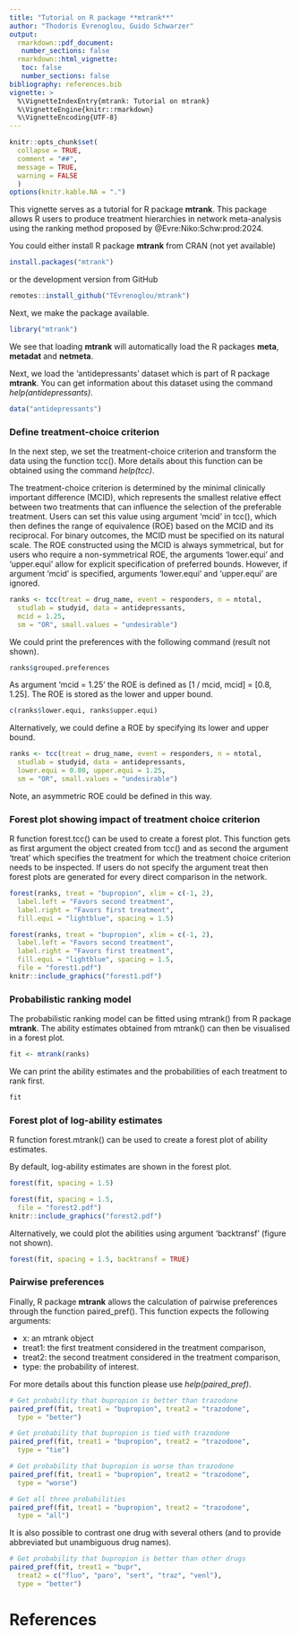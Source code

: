 ```yaml
---
title: "Tutorial on R package **mtrank**"
author: "Thodoris Evrenoglou, Guido Schwarzer"
output:
  rmarkdown::pdf_document:
   number_sections: false
  rmarkdown::html_vignette:
   toc: false
   number_sections: false
bibliography: references.bib 
vignette: >
  %\VignetteIndexEntry{mtrank: Tutorial on mtrank}
  %\VignetteEngine{knitr::rmarkdown}
  %\VignetteEncoding{UTF-8}
---
```


```r
knitr::opts_chunk$set(
  collapse = TRUE,
  comment = "##",
  message = TRUE,
  warning = FALSE
  )
options(knitr.kable.NA = ".")
```


This vignette serves as a tutorial for R package **mtrank**. This package
allows R users to produce treatment hierarchies in network meta-analysis using
the ranking method proposed by @Evre:Niko:Schw:prod:2024.

You could either install R package **mtrank** from CRAN (not yet available)

```r
install.packages("mtrank")
```

or the development version from GitHub

```r
remotes::install_github("TEvrenoglou/mtrank")
```

Next, we make the package available.

```r
library("mtrank")
```

We see that loading **mtrank** will automatically load the R packages **meta**,
**metadat** and **netmeta**.

Next, we load the 'antidepressants' dataset which is part of R package
**mtrank**. You can get information about this dataset using the command *help(antidepressants)*.

```r
data("antidepressants")
```


### Define treatment-choice criterion

In the next step, we set the treatment-choice criterion and transform the data using the function tcc(). More details about this function can be obtained using the command *help(tcc)*.

The treatment-choice criterion is determined by the minimal clinically important difference (MCID), which represents the smallest relative effect between two treatments that can influence the selection of the preferable treatment. Users can set this value using argument 'mcid' in tcc(), which then defines the range of equivalence (ROE) based on the MCID and its reciprocal. For binary outcomes, the MCID must be specified on its natural scale. The ROE constructed using the MCID is always symmetrical, but for users who require a non-symmetrical ROE, the arguments 'lower.equi' and 'upper.equi' allow for explicit specification of preferred bounds. However, if argument 'mcid' is specified, arguments 'lower.equi' and 'upper.equi' are ignored.

```r
ranks <- tcc(treat = drug_name, event = responders, n = ntotal,
  studlab = studyid, data = antidepressants,
  mcid = 1.25,
  sm = "OR", small.values = "undesirable")
```

We could print the preferences with the following command (result not shown).

```r
ranks$grouped.preferences
```

As argument 'mcid = 1.25' the ROE is defined as [1 / mcid, mcid] = [0.8, 1.25]. The ROE is stored as the lower and upper bound.

```r
c(ranks$lower.equi, ranks$upper.equi)
```


Alternatively, we could define a ROE by specifying its lower and upper bound.

```r
ranks <- tcc(treat = drug_name, event = responders, n = ntotal,
  studlab = studyid, data = antidepressants,
  lower.equi = 0.80, upper.equi = 1.25,
  sm = "OR", small.values = "undesirable")
```

Note, an asymmetric ROE could be defined in this way.


### Forest plot showing impact of treatment choice criterion

R function forest.tcc() can be used to create a forest plot. This function gets as first argument the object created from tcc() and as second the argument 'treat' which specifies the treatment for which the treatment choice criterion needs to be inspected. If users do not specify the argument treat then forest plots are generated for every direct comparison in the network.

```r
forest(ranks, treat = "bupropion", xlim = c(-1, 2),
  label.left = "Favors second treatment",
  label.right = "Favors first treatment",
  fill.equi = "lightblue", spacing = 1.5)
```

```r
forest(ranks, treat = "bupropion", xlim = c(-1, 2),
  label.left = "Favors second treatment",
  label.right = "Favors first treatment",
  fill.equi = "lightblue", spacing = 1.5,
  file = "forest1.pdf")
knitr::include_graphics("forest1.pdf")
```


### Probabilistic ranking model

The probabilistic ranking model can be fitted using mtrank() from R package **mtrank**. The ability estimates obtained from mtrank() can then be visualised in a forest plot.

```r
fit <- mtrank(ranks)
```

We can print the ability estimates and the probabilities of each treatment to rank first.

```r
fit
```


### Forest plot of log-ability estimates 

R function forest.mtrank() can be used to create a forest plot of ability estimates.

By default, log-ability estimates are shown in the forest plot.

```r
forest(fit, spacing = 1.5)
```

```r
forest(fit, spacing = 1.5,
  file = "forest2.pdf")
knitr::include_graphics("forest2.pdf")
```

Alternatively, we could plot the abilities using argument 'backtransf' (figure not shown).

```r
forest(fit, spacing = 1.5, backtransf = TRUE)
```


### Pairwise preferences

Finally, R package **mtrank** allows the calculation of pairwise preferences through the function paired_pref(). This function expects the following arguments:

- x: an mtrank object
- treat1: the first treatment considered in the treatment comparison,
- treat2: the second treatment considered in the treatment comparison,
- type: the probability of interest.

For more details about this function please use *help(paired_pref)*.

```r
# Get probability that bupropion is better than trazodone
paired_pref(fit, treat1 = "bupropion", treat2 = "trazodone",
  type = "better")

# Get probability that bupropion is tied with trazodone
paired_pref(fit, treat1 = "bupropion", treat2 = "trazodone",
  type = "tie")

# Get probability that bupropion is worse than trazodone
paired_pref(fit, treat1 = "bupropion", treat2 = "trazodone",
  type = "worse")

# Get all three probabilities
paired_pref(fit, treat1 = "bupropion", treat2 = "trazodone",
  type = "all")
```

It is also possible to contrast one drug with several others (and to provide abbreviated but unambiguous drug names).

```r
# Get probability that bupropion is better than other drugs
paired_pref(fit, treat1 = "bupr",
  treat2 = c("fluo", "paro", "sert", "traz", "venl"),
  type = "better")
```


# References

